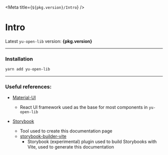 
<Meta title={`${pkg.version}/Intro`} />

# Intro

<p>
  Latest <code>yu-open-lib</code> version: <strong>{pkg.version}</strong>
</p>

---

### Installation

```bash
yarn add yu-open-lib
```

---

### Useful references:

- [Material-UI](http://material-ui.com)
  - React UI framework used as the base for most components in `yu-open-lib`

- [Storybook](https://storybook.js.org)
  - Tool used to create this documentation page
  - [storybook-builder-vite](https://github.com/eirslett/storybook-builder-vite)
    - Storybook (experimental) plugin used to build Storybooks with Vite, used to generate this documentation
